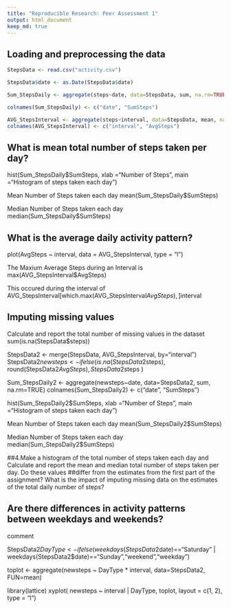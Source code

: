 ```yaml
---
title: "Reproducible Research: Peer Assessment 1"
output: html_document
keep_md: true
---
```



## Loading and preprocessing the data

```r
StepsData <- read.csv("activity.csv")

StepsData$date <- as.Date(StepsData$date)

Sum_StepsDaily <- aggregate(steps~date, data=StepsData, sum, na.rm=TRUE)

colnames(Sum_StepsDaily) <- c("date", "SumSteps")

AVG_StepsInterval <- aggregate(steps~interval, data=StepsData, mean, na.rm=TRUE)
colnames(AVG_StepsInterval) <- c("interval", "AvgSteps")
````

## What is mean total number of steps taken per day?


hist(Sum_StepsDaily$SumSteps, xlab ="Number of Steps", main ="Histogram of steps taken each day")

Mean Number of Steps taken each day
mean(Sum_StepsDaily$SumSteps)

Median Number of Steps taken each day
median(Sum_StepsDaily$SumSteps)

## What is the average daily activity pattern?

plot(AvgSteps ~ interval, data = AVG_StepsInterval, type = "l")

The Maxium Average Steps during an Interval is
max(AVG_StepsInterval$AvgSteps)

This occured during the interval of
AVG_StepsInterval[which.max(AVG_StepsInterval$AvgSteps), ]$interval


## Imputing missing values

Calculate and report the total number of missing values in the dataset 
sum(is.na(StepsData$steps))


StepsData2 <- merge(StepsData, AVG_StepsInterval, by="interval")
StepsData2$newsteps <- ifelse(is.na(StepsData2$steps), round(StepsData2$AvgSteps), StepsData2$steps )

Sum_StepsDaily2 <- aggregate(newsteps~date, data=StepsData2, sum, na.rm=TRUE)
colnames(Sum_StepsDaily2) <- c("date", "SumSteps")

hist(Sum_StepsDaily2$SumSteps, xlab ="Number of Steps", main ="Histogram of steps taken each day")


Mean Number of Steps taken each day
mean(Sum_StepsDaily2$SumSteps)

Median Number of Steps taken each day
median(Sum_StepsDaily2$SumSteps)


##4.Make a histogram of the total number of steps taken each day and Calculate and report the mean and median total number of steps taken per day. Do these values ##differ from the estimates from the first part of the assignment? What is the impact of imputing missing data on the estimates of the total daily number of steps?




## Are there differences in activity patterns between weekdays and weekends?

comment


StepsData2$DayType  <- ifelse(weekdays(StepsData2$date)=="Saturday" | weekdays(StepsData2$date)=="Sunday","weekend","weekday")


toplot <- aggregate(newsteps ~ DayType * interval, data=StepsData2, FUN=mean)



library(lattice)
xyplot( newsteps ~ interval | DayType, toplot, layout = c(1, 2), type = "l")
    
    
